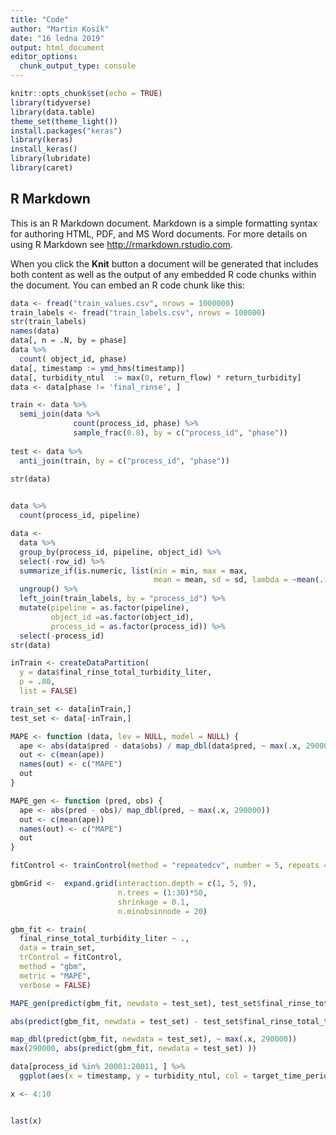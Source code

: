 ```yaml
---
title: "Code"
author: "Martin Kosík"
date: "16 ledna 2019"
output: html_document
editor_options: 
  chunk_output_type: console
---
```


```r
knitr::opts_chunk$set(echo = TRUE)
library(tidyverse)
library(data.table)
theme_set(theme_light())
install.packages("keras")
library(keras)
install_keras()
library(lubridate)
library(caret)
```

## R Markdown

This is an R Markdown document. Markdown is a simple formatting syntax for authoring HTML, PDF, and MS Word documents. For more details on using R Markdown see <http://rmarkdown.rstudio.com>.

When you click the **Knit** button a document will be generated that includes both content as well as the output of any embedded R code chunks within the document. You can embed an R code chunk like this:

```r
data <- fread("train_values.csv", nrows = 1000000)
train_labels <- fread("train_labels.csv", nrows = 100000)
str(train_labels)
names(data)
data[, n = .N, by = phase]
data %>% 
  count( object_id, phase)
data[, timestamp := ymd_hms(timestamp)]
data[, turbidity_ntul  := max(0, return_flow) * return_turbidity]
data <- data[phase != 'final_rinse', ]

train <- data %>% 
  semi_join(data %>% 
              count(process_id, phase) %>% 
              sample_frac(0.8), by = c("process_id", "phase"))
 
test <- data %>% 
  anti_join(train, by = c("process_id", "phase")) 

str(data)
  
```

```r
data %>% 
  count(process_id, pipeline) 
```

```r
data <-
  data %>% 
  group_by(process_id, pipeline, object_id) %>% 
  select(-row_id) %>% 
  summarize_if(is.numeric, list(min = min, max = max,
                                mean = mean, sd = sd, lambda = ~mean(.[(length(.)-5):length(.)]))) %>% 
  ungroup() %>% 
  left_join(train_labels, by = "process_id") %>% 
  mutate(pipeline = as.factor(pipeline),
         object_id =as.factor(object_id), 
         process_id = as.factor(process_id)) %>% 
  select(-process_id)
str(data)
```

```r
inTrain <- createDataPartition(
  y = data$final_rinse_total_turbidity_liter,
  p = .80,
  list = FALSE)

train_set <- data[inTrain,]
test_set <- data[-inTrain,]

```

```r
MAPE <- function (data, lev = NULL, model = NULL) {
  ape <- abs(data$pred - data$obs) / map_dbl(data$pred, ~ max(.x, 290000))
  out <- c(mean(ape))
  names(out) <- c("MAPE")
  out
} 

```

```r
MAPE_gen <- function (pred, obs) {
  ape <- abs(pred - obs)/ map_dbl(pred, ~ max(.x, 290000))
  out <- c(mean(ape))
  names(out) <- c("MAPE")
  out
} 
```


```r
fitControl <- trainControl(method = "repeatedcv", number = 5, repeats = 3, summaryFunction = MAPE)
```


```r
gbmGrid <-  expand.grid(interaction.depth = c(1, 5, 9), 
                        n.trees = (1:30)*50, 
                        shrinkage = 0.1,
                        n.minobsinnode = 20)

gbm_fit <- train(
  final_rinse_total_turbidity_liter ~ .,
  data = train_set,
  trControl = fitControl,
  method = "gbm",
  metric = "MAPE",
  verbose = FALSE)

```

```r
MAPE_gen(predict(gbm_fit, newdata = test_set), test_set$final_rinse_total_turbidity_liter)

abs(predict(gbm_fit, newdata = test_set) - test_set$final_rinse_total_turbidity_liter)

map_dbl(predict(gbm_fit, newdata = test_set), ~ max(.x, 290000))
max(290000, abs(predict(gbm_fit, newdata = test_set) ))
```


```r
data[process_id %in% 20001:20011, ] %>% 
  ggplot(aes(x = timestamp, y = turbidity_ntul, col = target_time_period)) + geom_line() + facet_wrap(~ process_id, scales = "free")
```

```r
x <- 4:10


last(x)
```

